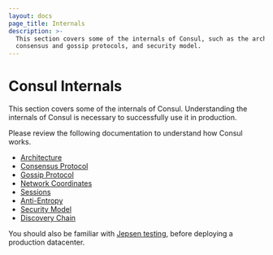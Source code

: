 ```yaml
---
layout: docs
page_title: Internals
description: >-
  This section covers some of the internals of Consul, such as the architecture,
  consensus and gossip protocols, and security model.
---
```


# Consul Internals

This section covers some of the internals of Consul. Understanding the internals of Consul is necessary to successfully
use it in production.

Please review the following documentation to understand how Consul works.

- [Architecture](/docs/architecture)
- [Consensus Protocol](/docs/architecture/consensus)
- [Gossip Protocol](/docs/architecture/gossip)
- [Network Coordinates](/docs/architecture/coordinates)
- [Sessions](/docs/security/acl/auth-methods/oidc)
- [Anti-Entropy](/docs/architecture/anti-entropy)
- [Security Model](/docs/security)
- [Discovery Chain](/docs/connect/l7-traffic/discovery-chain)

You should also be familiar with [Jepsen testing](/docs/architecture/jepsen), before deploying
a production datacenter.
